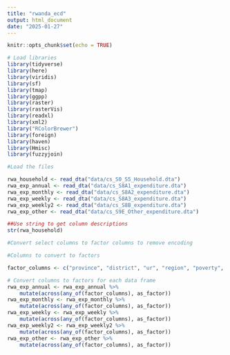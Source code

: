 ```yaml
---
title: "rwanda_ecd"
output: html_document
date: "2025-01-27"
---
```


```r
knitr::opts_chunk$set(echo = TRUE)
```

```r
# Load libraries
library(tidyverse)
library(here)
library(viridis)
library(sf)
library(tmap)
library(ggpp)
library(raster)
library(rasterVis)
library(readxl)
library(xml2)
library("RColorBrewer")
library(foreign)
library(haven)
library(Hmisc)
library(fuzzyjoin)

```



```r
#Load the files

rwa_household <- read_dta("data/cs_S0_S5_Household.dta")
rwa_exp_annual <- read_dta("data/cs_S8A1_expenditure.dta")
rwa_exp_monthly <- read_dta("data/cs_S8A2_expenditure.dta")
rwa_exp_weekly <- read_dta("data/cs_S8A3_expenditure.dta")
rwa_exp_weekly2 <- read_dta("data/cs_S8B_expenditure.dta")
rwa_exp_other <- read_dta("data/cs_S9E_Other_expenditure.dta")
```



```r
##Use string to get column descriptions
str(rwa_household)
```


```r
#Convert select columns to factor columns to remove encoding

#Columns to convert to factors

factor_columns <- c("province", "district", "ur", "region", "poverty", "s8a1q0", "s8a2q0", "s8a3q0", "s8a1q1", "s8a2q1", "s8a3q1", "s8a1q2", "s8a2q2", "s8a3q2", "s9eq1")

# Convert columns to factors for each data frame
rwa_exp_annual <- rwa_exp_annual %>% 
    mutate(across(any_of(factor_columns), as_factor))
rwa_exp_monthly <- rwa_exp_monthly %>% 
    mutate(across(any_of(factor_columns), as_factor))
rwa_exp_weekly <- rwa_exp_weekly %>% 
    mutate(across(any_of(factor_columns), as_factor))
rwa_exp_weekly2 <- rwa_exp_weekly2 %>% 
    mutate(across(any_of(factor_columns), as_factor))
rwa_exp_other <- rwa_exp_other %>% 
    mutate(across(any_of(factor_columns), as_factor))


```




